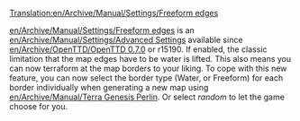 [[Translation:en/Archive/Manual/Settings/Freeform edges]]


[[en/Archive/Manual/Settings/Freeform edges]] is an [[en/Archive/Manual/Settings/Advanced Settings]] available since [[en/Archive/OpenTTD/OpenTTD 0.7.0]] or r15190. If enabled, the classic limitation that the map edges have to be water is lifted. This also means you can now terraform at the map borders to your liking.
To cope with this new feature, you can now select the border type (Water, or Freeform) for each border individually when generating a new map using [[en/Archive/Manual/Terra Genesis Perlin]]. Or select ''random'' to let the game choose for you.